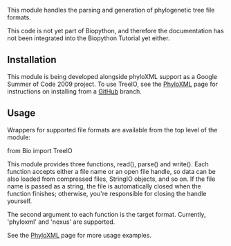 This module handles the parsing and generation of phylogenetic tree file formats.

This code is not yet part of Biopython, and therefore the documentation has not been integrated into the Biopython Tutorial yet either.

==Installation==

This module is being developed alongside phyloXML support as a Google Summer of Code 2009 project. To use TreeIO, see the [[PhyloXML]] page for instructions on installing from a [[GitUsage|GitHub]] branch.

==Usage==

Wrappers for supported file formats are available from the top level of the module:

<python>from Bio import TreeIO</python>

This module provides three functions, read(), parse() and write(). Each function accepts either a file name or an open file handle, so data can be also loaded from compressed files, StringIO objects, and so on. If the file name is passed as a string, the file is automatically closed when the function finishes; otherwise, you're responsible for closing the handle yourself.

The second argument to each function is the target format. Currently, 'phyloxml' and 'nexus' are supported.

See the [[PhyloXML]] page for more usage examples.